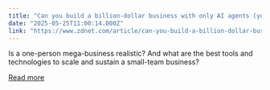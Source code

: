 ```yaml
---
title: "Can you build a billion-dollar business with only AI agents (yet)? This author thinks so"
date: "2025-05-25T11:00:14.000Z"
link: "https://www.zdnet.com/article/can-you-build-a-billion-dollar-business-with-only-ai-agents-yet-this-author-thinks-so/"
---
```


Is a one-person mega-business realistic? And what are the best tools and technologies to scale and sustain a small-team business?

[Read more](https://www.zdnet.com/article/can-you-build-a-billion-dollar-business-with-only-ai-agents-yet-this-author-thinks-so/)

